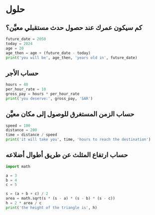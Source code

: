 # حلول

## كم سيكون عمرك عند حصول حدث مستقبلي معيَّن؟

```python
future_date = 2050
today = 2024
age = 20
age_then = age + (future_date - today)
print('you will be', age_then, 'years old in', future_date)
```

## حساب الأجر

```python
hours = 40
per_hour_rate = 10
gross_pay = hours * per_hour_rate
print('you deserve:', gross_pay, 'SAR')
```

## حساب الزمن المستغرق للوصول إلى مكان معيَّن

```python
speed = 100
distance = 200
time = distance / speed
print('it will take you', time, 'hours to reach the destination')
```

## حساب ارتفاع المثلث عن طريق أطوال أضلاعه

```python
import math

a = 3
b = 4
c = 5

s = (a + b + c) / 2
area = math.sqrt(s * (s - a) * (s - b) * (s - c))
h = 2 * area / c
print('the height of the triangle is', h)
```

